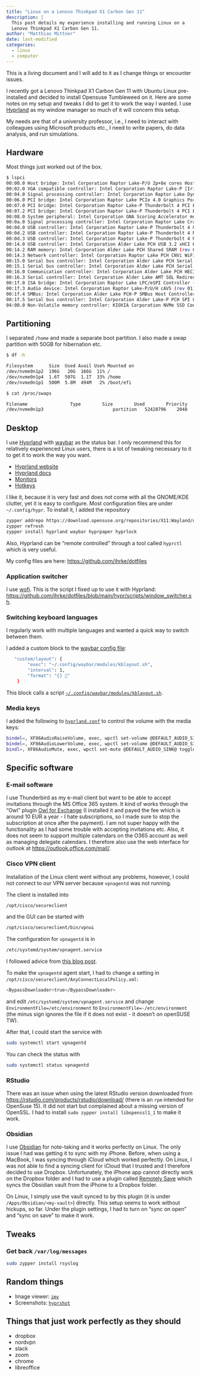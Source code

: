 ```yaml
---
title: "Linux on a Lenovo Thinkpad X1 Carbon Gen 11"
description: |
  This post details my experience installing and running Linux on a 
  Lenovo Thinkpad X1 Carbon Gen 11.
author: "Matthias Mittner"
date: last-modified	
categories:
  - linux
  - computer
---
```


::: {.callout-note}
This is a living document and I will add to it as I change things or encounter issues.
:::

I recently got a Lenovo Thinkpad X1 Carbon Gen 11 with Ubuntu Linux pre-installed
and decided to install Opensuse Tumbleweed on it. Here are some notes on my 
setup and tweaks I did to get it to work the way I wanted. I use [Hyprland](https://hyprland.org/)
as my window manager so much of it will concern this setup.

My needs are that of a university professor, i.e., I need to interact with colleagues
using Microsoft products etc., I need to write papers, do data analysis, and run simulations.

## Hardware

Most things just worked out of the box. 

```bash
$ lspci
00:00.0 Host bridge: Intel Corporation Raptor Lake-P/U 2p+8e cores Host Bridge/DRAM Controller (rev 01)
00:02.0 VGA compatible controller: Intel Corporation Raptor Lake-P [Iris Xe Graphics] (rev 04)
00:04.0 Signal processing controller: Intel Corporation Raptor Lake Dynamic Platform and Thermal Framework Processor Participant (rev 01)
00:06.0 PCI bridge: Intel Corporation Raptor Lake PCIe 4.0 Graphics Port (rev 01)
00:07.0 PCI bridge: Intel Corporation Raptor Lake-P Thunderbolt 4 PCI Express Root Port #0 (rev 01)
00:07.2 PCI bridge: Intel Corporation Raptor Lake-P Thunderbolt 4 PCI Express Root Port #2 (rev 01)
00:08.0 System peripheral: Intel Corporation GNA Scoring Accelerator module (rev 01)
00:0a.0 Signal processing controller: Intel Corporation Raptor Lake Crashlog and Telemetry (rev 01)
00:0d.0 USB controller: Intel Corporation Raptor Lake-P Thunderbolt 4 USB Controller (rev 01)
00:0d.2 USB controller: Intel Corporation Raptor Lake-P Thunderbolt 4 NHI #0 (rev 01)
00:0d.3 USB controller: Intel Corporation Raptor Lake-P Thunderbolt 4 NHI #1 (rev 01)
00:14.0 USB controller: Intel Corporation Alder Lake PCH USB 3.2 xHCI Host Controller (rev 01)
00:14.2 RAM memory: Intel Corporation Alder Lake PCH Shared SRAM (rev 01)
00:14.3 Network controller: Intel Corporation Raptor Lake PCH CNVi WiFi (rev 01)
00:15.0 Serial bus controller: Intel Corporation Alder Lake PCH Serial IO I2C Controller #0 (rev 01)
00:15.1 Serial bus controller: Intel Corporation Alder Lake PCH Serial IO I2C Controller #1 (rev 01)
00:16.0 Communication controller: Intel Corporation Alder Lake PCH HECI Controller (rev 01)
00:16.3 Serial controller: Intel Corporation Alder Lake AMT SOL Redirection (rev 01)
00:1f.0 ISA bridge: Intel Corporation Raptor Lake LPC/eSPI Controller (rev 01)
00:1f.3 Audio device: Intel Corporation Raptor Lake-P/U/H cAVS (rev 01)
00:1f.4 SMBus: Intel Corporation Alder Lake PCH-P SMBus Host Controller (rev 01)
00:1f.5 Serial bus controller: Intel Corporation Alder Lake-P PCH SPI Controller (rev 01)
04:00.0 Non-Volatile memory controller: KIOXIA Corporation NVMe SSD Controller XG8 (rev 01)
```


## Partitioning

I separated `/home` and made a separate boot partition. I also made a swap partition with 50GB for hibernation etc.

```bash
$ df -h

Filesystem      Size  Used Avail Use% Mounted on
/dev/nvme0n1p2  196G   20G  166G  11% /
/dev/nvme0n1p4  1.6T  507G  1.1T  33% /home
/dev/nvme0n1p1  500M  5.8M  494M   2% /boot/efi
```

```bash
$ cat /proc/swaps

Filename				Type		Size		Used		Priority
/dev/nvme0n1p3                          partition	52428796	2048		-2
```

## Desktop

I use [Hyprland](https://hyprland.org/) with [waybar](https://github.com/Alexays/Waybar) as the status bar. I only recommend this for relatively experienced Linux users, there is a lot of tweaking necessary to it to get it to work the way you want. 

- [Hyprland website](https://hyprland.org/)
- [Hyprland docs](https://wiki.hyprland.org/)
- [Monitors](https://wiki.hyprland.org/Configuring/Monitors/)
- [Hotkeys](https://wiki.hyprland.org/Configuring/Binds/)

I like it, because it is very fast and does not come with all the GNOME/KDE clutter, yet it is easy to configure. Most configuration files are under `~/.config/hypr`. To install it, I added the repository

```bash
zypper addrepo https://download.opensuse.org/repositories/X11:Wayland/openSUSE_Tumbleweed/X11:Wayland.repo
zypper refresh
zypper install hyprland waybar hyprpaper hyprlock
```

Also, Hyprland can be "remote controlled" through a tool called `hyprctl` which is very useful.

My config files are here: <https://github.com/ihrke/dotfiles>

### Application switcher

I use [wofi](https://hg.sr.ht/~scoopta/wofi). This is the script I fixed up to use it with Hyprland: <https://github.com/ihrke/dotfiles/blob/main/hypr/scripts/window_switcher.sh>.

### Switching keyboard languages

I regularly work with multiple languages and wanted a quick way to switch between them.

I added a custom block to the [waybar config file](https://github.com/ihrke/dotfiles/blob/main/waybar/config):

```bash
   "custom/layout": {
        "exec": "~/.config/waybar/modules/kblayout.sh",
        "interval": 1,
        "format": "{} "
    }
```
This block calls a script [`~/.config/waybar/modules/kblayout.sh`](https://github.com/ihrke/dotfiles/blob/main/waybar/modules/kblayout.sh).


### Media keys

I added the following to [`hyprland.conf`](https://github.com/ihrke/dotfiles/blob/main/hypr/hyprland.conf) to control the volume with the media keys:

```bash
bindel=, XF86AudioRaiseVolume, exec, wpctl set-volume @DEFAULT_AUDIO_SINK@ 6%+
bindel=, XF86AudioLowerVolume, exec, wpctl set-volume @DEFAULT_AUDIO_SINK@ 5%-
bindl=, XF86AudioMute, exec, wpctl set-mute @DEFAULT_AUDIO_SINK@ toggle
```

## Specific software

### E-mail software

I use Thunderbird as my e-mail client but want to be able to accept invitations
through the MS Office 365 system. It kind of works through the "Owl" plugin [Owl for Exchange](https://addons.thunderbird.net/en-US/thunderbird/addon/owl-for-exchange/) (I installed
it and payed the fee which is around 10 EUR a year - I hate subscriptions, so I 
made sure to stop the subscription at once after the payment). I am not super happy with the
functionality as I had some trouble with accepting invitations etc. Also, it does not
seem to support multiple calendars on the O365 account as well as managing delegate 
calendars. I therefore also use the web interface for outlook at <https://outlook.office.com/mail/>.

### Cisco VPN client

Installation of the Linux client went without any problems, however, I could not 
connect to our VPN server because `vpnagentd` was not running. 

The client is installed into 

```bash
/opt/cisco/secureclient
```
and the GUI can be started with

```bash
/opt/cisco/secureclient/bin/vpnui
```
The configuration for `vpnagentd` is in 
```bash
/etc/systemd/system/vpnagent.service
```

I followed advice from [this blog post](https://www.reddit.com/r/openSUSE/comments/112tr3d/comment/j8mxe3t/?utm_source=share&utm_medium=web3x&utm_name=web3xcss&utm_term=1&utm_content=share_button).

To make the `vpnagentd` agent start, I had to change a setting in `/opt/cisco/secureclient/AnyConnectLocalPolicy.xml`:
```bash
<BypassDownloader>true</BypassDownloader>
```
and edit `/etc/systemd/system/vpnagent.service` and change `EnvironmentFile=/etc/environment`
to `EnvironmentFile=-/etc/environment` (the minus sign ignores the file if it does not exist - it doesn't on openSUSE TW).

After that, I could start the service with
```bash
sudo systemctl start vpnagentd
```
You can check the status with
```bash
sudo systemctl status vpnagentd
```

### RStudio

There was an issue when using the latest RStudio version downloaded from <https://rstudio.com/products/rstudio/download/> (there is an `rpm` intended for OpenSuse 15). It did not start but complained about a missing version of OpenSSL. I had to install `sudo zypper install libopenssl1_1` to make it work. 

### Obsidian

I use [Obsidian](https://obsidian.md/) for note-taking and it works perfectly on Linux. The only issue I had was getting it to sync with my iPhone. Before, when using a MacBook, I was syncing through iCloud which worked perfectly. On Linux, I was not able to find a syncing client for iCloud that I trusted and I therefore decided to use Dropbox. Unfortunately, the iPhone app cannot directly work on the Dropbox folder and I had to use a plugin called [Remotely Save](https://github.com/remotely-save/remotely-save) which syncs the Obsidian vault from the iPhone to a Dropbox folder. 

On Linux, I simply use the vault synced to by this plugin (it is under `/Apps/Obsidian/<my-vault>`) directly. This setup seems to work without hickups, so far. Under the plugin settings, I had to turn on "sync on open" and "sync on save" to make it work.


## Tweaks

### Get back `/var/log/messages`

```bash
sudo zypper install rsyslog
```


## Random things

- Image viewer: [`imv`](https://sr.ht/~exec64/imv/)
- Screenshots: [`hyprshot`](https://github.com/Gustash/Hyprshot)


## Things that just work perfectly as they should

- dropbox
- nordvpn
- slack
- zoom
- chrome
- libreoffice